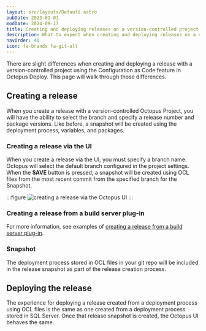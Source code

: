 ```yaml
---
layout: src/layouts/Default.astro
pubDate: 2023-01-01
modDate: 2024-09-17
title: Creating and deploying releases on a version-controlled project
description: What to expect when creating and deploying releases on a version-controlled project using the Configuration as Code feature in Octopus Deploy.
navOrder: 40
icon: fa-brands fa-git-alt
---
```


There are slight differences when creating and deploying a release with a version-controlled project using the Configuration as Code feature in Octopus Deploy. This page will walk through those differences.

## Creating a release

When you create a release with a version-controlled Octopus Project, you will have the ability to select the branch and specify a release number and package versions. Like before, a snapshot will be created using the deployment process, variables, and packages.  

### Creating a release via the UI

When you create a release via the UI, you must specify a branch name. Octopus will select the default branch configured in the project settings. When the **SAVE** button is pressed, a snapshot will be created using OCL files from the most recent commit from the specified branch for the Snapshot.  

:::figure
![creating a release via the Octopus UI](/docs/img/projects/version-control/create-release-octopus-ui.png)
:::

### Creating a release from a build server plug-in

<BuildServerPluginVersionControlFields />

For more information, see examples of [creating a release from a build server plug-in](/docs/projects/version-control/creating-release-from-a-build-server-plug-in).

### Snapshot

The deployment process stored in OCL files in your git repo will be included in the release snapshot as part of the release creation process.

## Deploying the release

The experience for deploying a release created from a deployment process using OCL files is the same as one created from a deployment process stored in SQL Server. Once that release snapshot is created, the Octopus UI behaves the same.